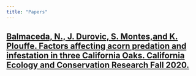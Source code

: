 ```yaml
---
title: "Papers"
---
```


## [Balmaceda, N., J. Durovic, S. Montes,and K. Plouffe. Factors affecting acorn predation and infestation in three California Oaks. California Ecology and Conservation Research Fall 2020. ]()
